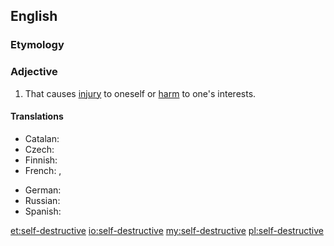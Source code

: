 ==English==

===Etymology===
{{prefix|self|destructive}}

===Adjective===
{{en-adj}}

# That causes [[injury]] to oneself or [[harm]] to one's interests.

====Translations====
{{trans-top|that causes injury to oneself or harm to one's interests}}
* Catalan: {{t-|ca|autodestructiu}}
* Czech: {{t-|cs|sebezničující}}
* Finnish: {{t-|fi|itsetuhoinen}}
* French: {{t+|fr|autodestructeur|m}}, {{t+|fr|autodestructrice|f}}
{{trans-mid}}
* German: {{t-|de|selbstzerstörerisch}}
* Russian: {{t|ru|самоуничтожающийся}}
* Spanish: {{t-|es|autodestructivo}}
{{trans-bottom}}

[[et:self-destructive]]
[[io:self-destructive]]
[[my:self-destructive]]
[[pl:self-destructive]]